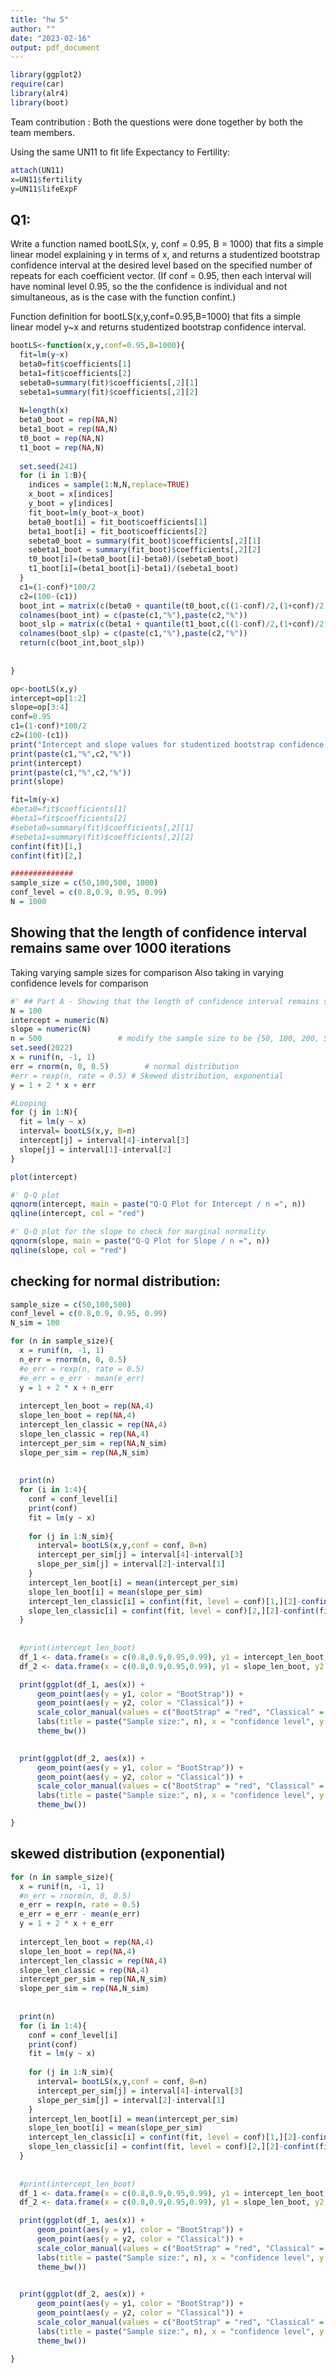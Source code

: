 ```yaml
---
title: "hw 5"
author: ""
date: "2023-02-16"
output: pdf_document
---
```


```r
library(ggplot2)
require(car)
library(alr4)
library(boot)
```
Team contribution : Both the questions were done together by both the team members.

Using the same UN11 to fit life Expectancy to Fertility:

```r
attach(UN11)
x=UN11$fertility
y=UN11$lifeExpF
```

## Q1:

Write a function named bootLS(x, y, conf = 0.95, B = 1000) that fits a simple linear model explaining y in terms of x, and returns a studentized bootstrap confidence interval at the desired level based on the specified number of repeats for each coefficient vector. (If conf = 0.95, then each interval will have nominal level 0.95, so the the confidence is individual and not simultaneous, as is the case with the function confint.)

Function definition for bootLS(x,y,conf=0.95,B=1000) that fits a simple linear model y~x and returns studentized bootstrap confidence interval.

```r

bootLS<-function(x,y,conf=0.95,B=1000){
  fit=lm(y~x)
  beta0=fit$coefficients[1]
  beta1=fit$coefficients[2]
  sebeta0=summary(fit)$coefficients[,2][1]
  sebeta1=summary(fit)$coefficients[,2][2]
  
  N=length(x)
  beta0_boot = rep(NA,N)
  beta1_boot = rep(NA,N)
  t0_boot = rep(NA,N)
  t1_boot = rep(NA,N)
  
  set.seed(241)
  for (i in 1:B){
    indices = sample(1:N,N,replace=TRUE)
    x_boot = x[indices]
    y_boot = y[indices]
    fit_boot=lm(y_boot~x_boot)
    beta0_boot[i] = fit_boot$coefficients[1]
    beta1_boot[i] = fit_boot$coefficients[2]
    sebeta0_boot = summary(fit_boot)$coefficients[,2][1]
    sebeta1_boot = summary(fit_boot)$coefficients[,2][2]
    t0_boot[i]=(beta0_boot[i]-beta0)/(sebeta0_boot)
    t1_boot[i]=(beta1_boot[i]-beta1)/(sebeta1_boot)
  }
  c1=(1-conf)*100/2
  c2=(100-(c1))
  boot_int = matrix(c(beta0 + quantile(t0_boot,c((1-conf)/2,(1+conf)/2))*sebeta0),ncol = 2)
  colnames(boot_int) = c(paste(c1,"%"),paste(c2,"%"))
  boot_slp = matrix(c(beta1 + quantile(t1_boot,c((1-conf)/2,(1+conf)/2))*sebeta1),ncol = 2)
  colnames(boot_slp) = c(paste(c1,"%"),paste(c2,"%"))
  return(c(boot_int,boot_slp))
  
  
}

```

```r
op<-bootLS(x,y)
intercept=op[1:2]
slope=op[3:4]
conf=0.95
c1=(1-conf)*100/2
c2=(100-(c1))
print("Intercept and slope values for studentized bootstrap confidence interval:")
print(paste(c1,"%",c2,"%"))
print(intercept)
print(paste(c1,"%",c2,"%"))
print(slope)
```




```r
fit=lm(y~x)
#beta0=fit$coefficients[1]
#beta1=fit$coefficients[2]
#sebeta0=summary(fit)$coefficients[,2][1]
#sebeta1=summary(fit)$coefficients[,2][2]
confint(fit)[1,]
confint(fit)[2,]
```

```r
##############
sample_size = c(50,100,500, 1000)
conf_level = c(0.8,0.9, 0.95, 0.99)
N = 1000
```

## Showing that the length of confidence interval remains same over 1000 iterations
Taking varying sample sizes for comparison
Also taking in varying confidence levels for comparison
```r
#' ## Part A - Showing that the length of confidence interval remains same over 1000 iterations
N = 100
intercept = numeric(N)
slope = numeric(N)
n = 500                 # modify the sample size to be {50, 100, 200, 500}
set.seed(2022)
x = runif(n, -1, 1)
err = rnorm(n, 0, 0.5)        # normal distribution
#err = rexp(n, rate = 0.5) # Skewed distribution, exponential
y = 1 + 2 * x + err

#Looping
for (j in 1:N){
  fit = lm(y ~ x)
  interval= bootLS(x,y, B=n)
  intercept[j] = interval[4]-interval[3]
  slope[j] = interval[1]-interval[2]
}

plot(intercept)
```
```r
#' Q-Q plot 
qqnorm(intercept, main = paste("Q-Q Plot for Intercept / n =", n))
qqline(intercept, col = "red")


```

```r

#' Q-Q plot for the slope to check for marginal normality
qqnorm(slope, main = paste("Q-Q Plot for Slope / n =", n))
qqline(slope, col = "red")  
```
## checking for normal distribution:
```r
sample_size = c(50,100,500)
conf_level = c(0.8,0.9, 0.95, 0.99)
N_sim = 100

for (n in sample_size){
  x = runif(n, -1, 1)
  n_err = rnorm(n, 0, 0.5)
  #e_err = rexp(n, rate = 0.5)
  #e_err = e_err - mean(e_err)
  y = 1 + 2 * x + n_err
  
  intercept_len_boot = rep(NA,4)
  slope_len_boot = rep(NA,4)
  intercept_len_classic = rep(NA,4)
  slope_len_classic = rep(NA,4)
  intercept_per_sim = rep(NA,N_sim)
  slope_per_sim = rep(NA,N_sim)
  
  
  print(n)
  for (i in 1:4){
    conf = conf_level[i]
    print(conf)
    fit = lm(y ~ x)
    
    for (j in 1:N_sim){
      interval= bootLS(x,y,conf = conf, B=n)
      intercept_per_sim[j] = interval[4]-interval[3]
      slope_per_sim[j] = interval[2]-interval[1]  
    }
    intercept_len_boot[i] = mean(intercept_per_sim)
    slope_len_boot[i] = mean(slope_per_sim)
    intercept_len_classic[i] = confint(fit, level = conf)[1,][2]-confint(fit, level = 0.9)[1,][1]
    slope_len_classic[i] = confint(fit, level = conf)[2,][2]-confint(fit, level = 0.9)[2,][1]  
  } 
  
  
  #print(intercept_len_boot)
  df_1 <- data.frame(x = c(0.8,0.9,0.95,0.99), y1 = intercept_len_boot, y2 = intercept_len_classic)
  df_2 <- data.frame(x = c(0.8,0.9,0.95,0.99), y1 = slope_len_boot, y2 = slope_len_classic)

  print(ggplot(df_1, aes(x)) +
      geom_point(aes(y = y1, color = "BootStrap")) +
      geom_point(aes(y = y2, color = "Classical")) +
      scale_color_manual(values = c("BootStrap" = "red", "Classical" = "blue")) +
      labs(title = paste("Sample size:", n), x = "confidence level", y = "confidence length") +
      theme_bw())

  
  print(ggplot(df_2, aes(x)) +
      geom_point(aes(y = y1, color = "BootStrap")) +
      geom_point(aes(y = y2, color = "Classical")) +
      scale_color_manual(values = c("BootStrap" = "red", "Classical" = "blue")) +
      labs(title = paste("Sample size:", n), x = "confidence level", y = "confidence length") +
      theme_bw())

}
```
## skewed  distribution (exponential)
```r
for (n in sample_size){
  x = runif(n, -1, 1)
  #n_err = rnorm(n, 0, 0.5)
  e_err = rexp(n, rate = 0.5)
  e_err = e_err - mean(e_err)
  y = 1 + 2 * x + e_err
  
  intercept_len_boot = rep(NA,4)
  slope_len_boot = rep(NA,4)
  intercept_len_classic = rep(NA,4)
  slope_len_classic = rep(NA,4)
  intercept_per_sim = rep(NA,N_sim)
  slope_per_sim = rep(NA,N_sim)
  
  
  print(n)
  for (i in 1:4){
    conf = conf_level[i]
    print(conf)
    fit = lm(y ~ x)
    
    for (j in 1:N_sim){
      interval= bootLS(x,y,conf = conf, B=n)
      intercept_per_sim[j] = interval[4]-interval[3]
      slope_per_sim[j] = interval[2]-interval[1]  
    }
    intercept_len_boot[i] = mean(intercept_per_sim)
    slope_len_boot[i] = mean(slope_per_sim)
    intercept_len_classic[i] = confint(fit, level = conf)[1,][2]-confint(fit, level = 0.9)[1,][1]
    slope_len_classic[i] = confint(fit, level = conf)[2,][2]-confint(fit, level = 0.9)[2,][1]  
  } 
  
  
  #print(intercept_len_boot)
  df_1 <- data.frame(x = c(0.8,0.9,0.95,0.99), y1 = intercept_len_boot, y2 = intercept_len_classic)
  df_2 <- data.frame(x = c(0.8,0.9,0.95,0.99), y1 = slope_len_boot, y2 = slope_len_classic)

  print(ggplot(df_1, aes(x)) +
      geom_point(aes(y = y1, color = "BootStrap")) +
      geom_point(aes(y = y2, color = "Classical")) +
      scale_color_manual(values = c("BootStrap" = "red", "Classical" = "blue")) +
      labs(title = paste("Sample size:", n), x = "confidence level", y = "confidence length") +
      theme_bw())

  
  print(ggplot(df_2, aes(x)) +
      geom_point(aes(y = y1, color = "BootStrap")) +
      geom_point(aes(y = y2, color = "Classical")) +
      scale_color_manual(values = c("BootStrap" = "red", "Classical" = "blue")) +
      labs(title = paste("Sample size:", n), x = "confidence level", y = "confidence length") +
      theme_bw())

}
```

